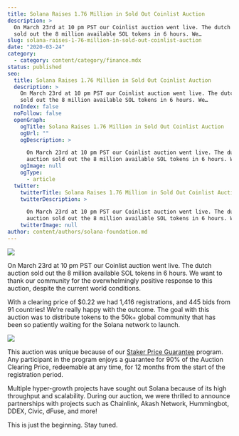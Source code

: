 ```yaml
---
title: Solana Raises 1.76 Million in Sold Out Coinlist Auction
description: >
  On March 23rd at 10 pm PST our Coinlist auction went live. The dutch auction
  sold out the 8 million available SOL tokens in 6 hours. We…
slug: solana-raises-1-76-million-in-sold-out-coinlist-auction
date: "2020-03-24"
category:
  - category: content/category/finance.mdx
status: published
seo:
  title: Solana Raises 1.76 Million in Sold Out Coinlist Auction
  description: >
    On March 23rd at 10 pm PST our Coinlist auction went live. The dutch auction
    sold out the 8 million available SOL tokens in 6 hours. We…
  noIndex: false
  noFollow: false
  openGraph:
    ogTitle: Solana Raises 1.76 Million in Sold Out Coinlist Auction
    ogUrl: ""
    ogDescription: >

      On March 23rd at 10 pm PST our Coinlist auction went live. The dutch
      auction sold out the 8 million available SOL tokens in 6 hours. We…
    ogImage: null
    ogType:
      - article
  twitter:
    twitterTitle: Solana Raises 1.76 Million in Sold Out Coinlist Auction
    twitterDescription: >

      On March 23rd at 10 pm PST our Coinlist auction went live. The dutch
      auction sold out the 8 million available SOL tokens in 6 hours. We…
    twitterImage: null
author: content/authors/solana-foundation.md
---
```


![](/uploads/builder/solana-raises-1-76-million-in-sold-out-coinlist-auction/image-1.jpg)

On March 23rd at 10 pm PST our Coinlist auction went live. The dutch auction sold out the 8 million available SOL tokens in 6 hours. We want to thank our community for the overwhelmingly positive response to this auction, despite the current world conditions.

With a clearing price of $0.22 we had 1,416 registrations, and 445 bids from 91 countries! We’re really happy with the outcome. The goal with this auction was to distribute tokens to the 50k+ global community that has been so patiently waiting for the Solana network to launch.

![](/uploads/builder/solana-raises-1-76-million-in-sold-out-coinlist-auction/image-2.jpg)

This auction was unique because of our [Staker Price Guarantee](http://solana.com/staker-price-guarantee.pdf?ref=solana.ghost.io) program. Any participant in the program enjoys a guarantee for 90% of the Auction Clearing Price, redeemable at any time, for 12 months from the start of the registration period.

Multiple hyper-growth projects have sought out Solana because of its high throughput and scalability. During our auction, we were thrilled to announce partnerships with projects such as Chainlink, Akash Network, Hummingbot, DDEX, Civic, dFuse, and more!

This is just the beginning. Stay tuned.
